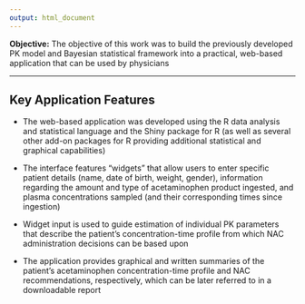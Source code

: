```yaml
---
output: html_document
---
```


**Objective:** The objective of this work was to build the previously developed PK model and Bayesian statistical framework into a practical, web-based application that can be used by physicians

*****

## Key Application Features

* The web-based application was developed using the R data analysis and statistical language and the Shiny package for R (as well as several other add-on packages for R providing additional statistical and graphical capabilities)

* The interface features “widgets” that allow users to enter specific patient details (name, date of birth, weight, gender), information regarding the amount and type of acetaminophen product ingested, and plasma concentrations sampled (and their corresponding times since ingestion)
* Widget input is used to guide estimation of individual PK parameters that describe the patient’s concentration-time profile from which NAC administration decisions can be based upon
* The application provides graphical and written summaries of the patient’s acetaminophen concentration-time profile and NAC recommendations, respectively, which can be later referred to in a downloadable report
